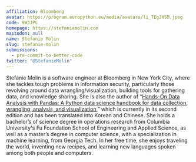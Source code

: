```yaml
---
affiliation: Bloomberg
avatar: https://program.europython.eu/media/avatars/li_7EgJHSM.jpeg
code: 9WJJPL
homepage: https://stefaniemolin.com
mastodon: null
name: Stefanie Molin
slug: stefanie-molin
submissions:
  - pre-commit-to-better-code
twitter: "@StefanieMolin"
---
```


Stefanie Molin is a software engineer at Bloomberg in New York City, where she
tackles tough problems in information security, particularly those revolving
around data wrangling/visualization, building tools for gathering data, and
knowledge sharing. She is also the author of
“[Hands-On Data Analysis with Pandas: A Python data science handbook for data collection, wrangling, analysis, and visualization](https://www.amazon.com/Hands-Data-Analysis-Pandas-visualization/dp/1800563450),”
which is currently in its second edition and has been translated into Korean and
Chinese. She holds a bachelor’s of science degree in operations research from
Columbia University's Fu Foundation School of Engineering and Applied Science,
as well as a master’s degree in computer science, with a specialization in
machine learning, from Georgia Tech. In her free time, she enjoys traveling the
world, inventing new recipes, and learning new languages spoken among both
people and computers.
